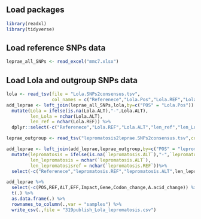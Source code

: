## Load packages
```r
library(readxl)
library(tidyverse)
```

## Load reference SNPs data

```r
leprae_all_SNPs <- read_excel("mmc7.xlsx")
```

## Load Lola and outgroup SNPs data

```r
lola <- read_tsv(file = "Lola.SNPs2consensus.tsv",
                 col_names = c("Referenece","Lola.Pos","Lola.REF","Lola.ALT"))
add_leprae <- left_join(leprae_all_SNPs,lola,by=c("POS" = "Lola.Pos")) %>% 
  mutate(Lola = ifelse(is.na(Lola.ALT),"-",Lola.ALT),
         len_Lola = nchar(Lola.ALT),
         len_ref = nchar(Lola.REF)) %>% 
  dplyr::select(-c("Referenece","Lola.REF","Lola.ALT","len_ref","len_Lola")) 

leprae_outgroup <- read_tsv("lepromatosis2leprae.SNPs2consensus.tsv",col_names = c("Referenece","lepromatosis.Pos","lepromatosis.REF","lepromatosis.ALT"))

add_leprae <- left_join(add_leprae,leprae_outgroup,by=c("POS" = "lepromatosis.Pos")) %>% 
  mutate(lepromatosis = ifelse(is.na(`lepromatosis.ALT`),"-",`lepromatosis.ALT`),
         len_lepromatosis = nchar(`lepromatosis.ALT`),
         len_lepromatosisref = nchar(`lepromatosis.REF`))%>% 
  select(-c("Referenece","lepromatosis.REF","lepromatosis.ALT",len_lepromatosis,len_lepromatosisref))

add_leprae %>% 
  select(-c(POS,REF,ALT,EFF,Impact,Gene,Codon_change,A.acid_change)) %>% 
  t(.) %>% 
  as.data.frame(.) %>% 
  rownames_to_column(.,var = "samples") %>% 
  write_csv(.,file = "319publish_Lola_lepromatosis.csv")

```
